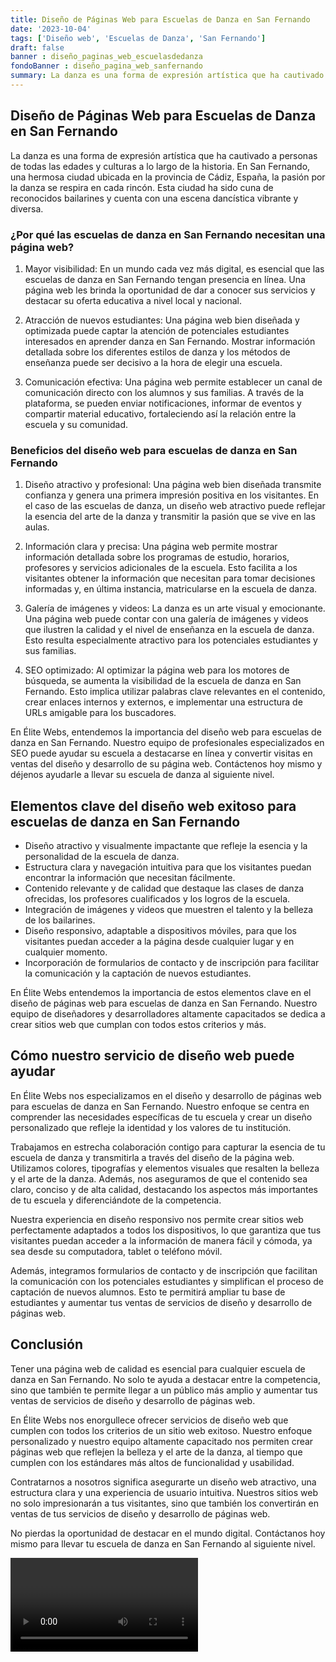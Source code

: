 ```yaml
---
title: Diseño de Páginas Web para Escuelas de Danza en San Fernando
date: '2023-10-04'
tags: ['Diseño web', 'Escuelas de Danza', 'San Fernando']
draft: false
banner : diseño_paginas_web_escuelasdedanza
fondoBanner : diseño_pagina_web_sanfernando
summary: La danza es una forma de expresión artística que ha cautivado a personas de todas las edades y culturas a lo largo de la historia. En San Fernando, una hermosa ciudad ubicada en la provincia de Cádiz, España, la pasión por la danza se respira en cada rincón. Esta ciudad ha sido cuna de reconocidos bailarines y cuenta con una escena dancística vibrante y diversa.
---
```


## Diseño de Páginas Web para Escuelas de Danza en San Fernando

La danza es una forma de expresión artística que ha cautivado a personas de todas las edades y culturas a lo largo de la historia. En San Fernando, una hermosa ciudad ubicada en la provincia de Cádiz, España, la pasión por la danza se respira en cada rincón. Esta ciudad ha sido cuna de reconocidos bailarines y cuenta con una escena dancística vibrante y diversa.

### ¿Por qué las escuelas de danza en San Fernando necesitan una página web?

1. Mayor visibilidad: En un mundo cada vez más digital, es esencial que las escuelas de danza en San Fernando tengan presencia en línea. Una página web les brinda la oportunidad de dar a conocer sus servicios y destacar su oferta educativa a nivel local y nacional.

2. Atracción de nuevos estudiantes: Una página web bien diseñada y optimizada puede captar la atención de potenciales estudiantes interesados en aprender danza en San Fernando. Mostrar información detallada sobre los diferentes estilos de danza y los métodos de enseñanza puede ser decisivo a la hora de elegir una escuela.

3. Comunicación efectiva: Una página web permite establecer un canal de comunicación directo con los alumnos y sus familias. A través de la plataforma, se pueden enviar notificaciones, informar de eventos y compartir material educativo, fortaleciendo así la relación entre la escuela y su comunidad.

### Beneficios del diseño web para escuelas de danza en San Fernando

1. Diseño atractivo y profesional: Una página web bien diseñada transmite confianza y genera una primera impresión positiva en los visitantes. En el caso de las escuelas de danza, un diseño web atractivo puede reflejar la esencia del arte de la danza y transmitir la pasión que se vive en las aulas.

2. Información clara y precisa: Una página web permite mostrar información detallada sobre los programas de estudio, horarios, profesores y servicios adicionales de la escuela. Esto facilita a los visitantes obtener la información que necesitan para tomar decisiones informadas y, en última instancia, matricularse en la escuela de danza.

3. Galería de imágenes y videos: La danza es un arte visual y emocionante. Una página web puede contar con una galería de imágenes y videos que ilustren la calidad y el nivel de enseñanza en la escuela de danza. Esto resulta especialmente atractivo para los potenciales estudiantes y sus familias.

4. SEO optimizado: Al optimizar la página web para los motores de búsqueda, se aumenta la visibilidad de la escuela de danza en San Fernando. Esto implica utilizar palabras clave relevantes en el contenido, crear enlaces internos y externos, e implementar una estructura de URLs amigable para los buscadores.

En Élite Webs, entendemos la importancia del diseño web para escuelas de danza en San Fernando. Nuestro equipo de profesionales especializados en SEO puede ayudar su escuela a destacarse en línea y convertir visitas en ventas del diseño y desarrollo de su página web. Contáctenos hoy mismo y déjenos ayudarle a llevar su escuela de danza al siguiente nivel.

<GifSeo />

<Cta />

## Elementos clave del diseño web exitoso para escuelas de danza en San Fernando

- Diseño atractivo y visualmente impactante que refleje la esencia y la personalidad de la escuela de danza.
- Estructura clara y navegación intuitiva para que los visitantes puedan encontrar la información que necesitan fácilmente.
- Contenido relevante y de calidad que destaque las clases de danza ofrecidas, los profesores cualificados y los logros de la escuela.
- Integración de imágenes y videos que muestren el talento y la belleza de los bailarines.
- Diseño responsivo, adaptable a dispositivos móviles, para que los visitantes puedan acceder a la página desde cualquier lugar y en cualquier momento.
- Incorporación de formularios de contacto y de inscripción para facilitar la comunicación y la captación de nuevos estudiantes.

En Élite Webs entendemos la importancia de estos elementos clave en el diseño de páginas web para escuelas de danza en San Fernando. Nuestro equipo de diseñadores y desarrolladores altamente capacitados se dedica a crear sitios web que cumplan con todos estos criterios y más.

## Cómo nuestro servicio de diseño web puede ayudar

En Élite Webs nos especializamos en el diseño y desarrollo de páginas web para escuelas de danza en San Fernando. Nuestro enfoque se centra en comprender las necesidades específicas de tu escuela y crear un diseño personalizado que refleje la identidad y los valores de tu institución.

Trabajamos en estrecha colaboración contigo para capturar la esencia de tu escuela de danza y transmitirla a través del diseño de la página web. Utilizamos colores, tipografías y elementos visuales que resalten la belleza y el arte de la danza. Además, nos aseguramos de que el contenido sea claro, conciso y de alta calidad, destacando los aspectos más importantes de tu escuela y diferenciándote de la competencia.

Nuestra experiencia en diseño responsivo nos permite crear sitios web perfectamente adaptados a todos los dispositivos, lo que garantiza que tus visitantes puedan acceder a la información de manera fácil y cómoda, ya sea desde su computadora, tablet o teléfono móvil.

Además, integramos formularios de contacto y de inscripción que facilitan la comunicación con los potenciales estudiantes y simplifican el proceso de captación de nuevos alumnos. Esto te permitirá ampliar tu base de estudiantes y aumentar tus ventas de servicios de diseño y desarrollo de páginas web.

## Conclusión

Tener una página web de calidad es esencial para cualquier escuela de danza en San Fernando. No solo te ayuda a destacar entre la competencia, sino que también te permite llegar a un público más amplio y aumentar tus ventas de servicios de diseño y desarrollo de páginas web.

En Élite Webs nos enorgullece ofrecer servicios de diseño web que cumplen con todos los criterios de un sitio web exitoso. Nuestro enfoque personalizado y nuestro equipo altamente capacitado nos permiten crear páginas web que reflejen la belleza y el arte de la danza, al tiempo que cumplen con los estándares más altos de funcionalidad y usabilidad.

Contratarnos a nosotros significa asegurarte un diseño web atractivo, una estructura clara y una experiencia de usuario intuitiva. Nuestros sitios web no solo impresionarán a tus visitantes, sino que también los convertirán en ventas de tus servicios de diseño y desarrollo de páginas web.

No pierdas la oportunidad de destacar en el mundo digital. Contáctanos hoy mismo para llevar tu escuela de danza en San Fernando al siguiente nivel.

<Video />

<CtaBot job='Escuelas de Danza' city='San Fernando'/>

<Gmaps query='San Fernando+españa+maps' />